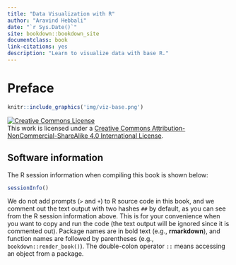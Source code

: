 ```yaml
--- 
title: "Data Visualization with R"
author: "Aravind Hebbali"
date: "`r Sys.Date()`"
site: bookdown::bookdown_site
documentclass: book
link-citations: yes
description: "Learn to visualize data with base R."
---
```


# Preface {-}

```r
knitr::include_graphics('img/viz-base.png')
```

<a rel="license" href="http://creativecommons.org/licenses/by-nc-sa/4.0/"><img alt="Creative Commons License" style="border-width:0" src="https://i.creativecommons.org/l/by-nc-sa/4.0/88x31.png" /></a><br />This work is licensed under a <a rel="license" href="http://creativecommons.org/licenses/by-nc-sa/4.0/">Creative Commons Attribution-NonCommercial-ShareAlike 4.0 International License</a>.

## Software information {-}

The R session information when compiling this book is shown below:

```r
sessionInfo()
```

We do not add prompts (`>` and `+`) to R source code in this book, and we comment out the text output with two hashes `##` by default, as you can see from the R session information above. This is for your convenience when you want to copy and run the code (the text output will be ignored since it is commented out). Package names are in bold text (e.g., **rmarkdown**), and function names are followed by parentheses (e.g., `bookdown::render_book()`). The double-colon operator `::` means accessing an object from a package. 